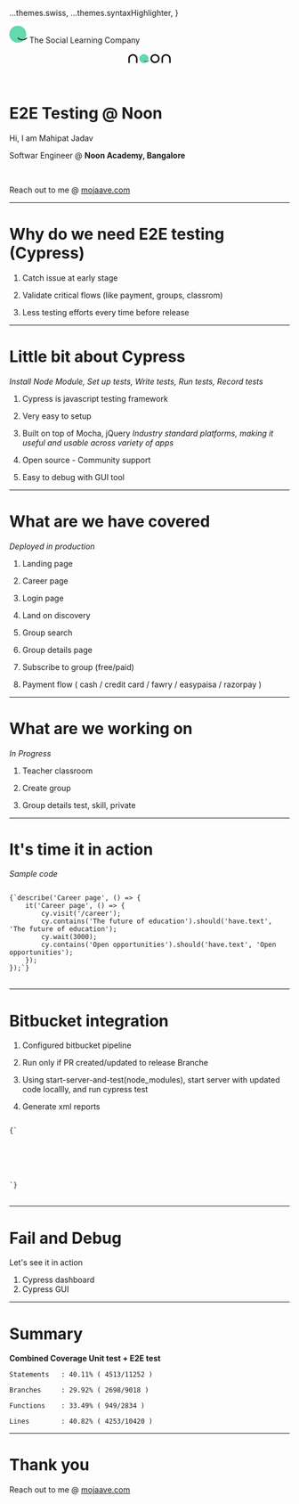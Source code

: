 
...themes.swiss,
...themes.syntaxHighlighter,
}

<Footer>
<div style={{
        width: '95vw',
        height: '50px',
    }}>
    <svg version="1.1" xmlns="http://www.w3.org/2000/svg" aria-hidden="true" focusable="false" width="32px" height="32px" viewBox="0 0 128 128"><path d="M60.723 3C27.18 3 0 30.389 0 64.19s27.18 61.19 60.723 61.19 60.722-27.389 60.722-61.19S94.242 3 60.723 3z" fill="#64D8AE"></path><path d="M59.798 93.51c18.557 18.015 48.869 18.113 67.305 0 2.866-2.814-1.822-6.608-4.445-4.038-16.152 15.885-42.117 15.787-58.415 0-2.648-2.57-7.336 1.224-4.445 4.039z" fill="#151515"></path></svg>
    <span style={{ margin: "0 10px" }}>The Social Learning Company</span>
</div>
</Footer>

<Header>
<div
    style={{
        width: '95vw',
        height: '50px',
        display: 'flex',
        flex: 'row nowrap',
        justifyContent: 'end',
        alignContent: 'center'
    }}
    >
    <svg  version="1.1" xmlns="http://www.w3.org/2000/svg" aria-hidden="true" focusable="false" width="150px" height="50px" viewBox="0 0 140 64"><path d="M57.274 21.334c-5.859 0-10.606 4.7-10.606 10.5s4.747 10.5 10.606 10.5c5.858 0 10.605-4.7 10.605-10.5s-4.751-10.5-10.605-10.5z" fill="#64D8AE"></path><path d="M57.112 36.865c3.241 3.091 8.535 3.108 11.755 0 .5-.483-.318-1.134-.776-.693-2.821 2.726-7.356 2.71-10.203 0-.462-.44-1.28.21-.776.693z" fill="#151515"></path><path d="M82.73 21.334c-5.858 0-10.605 4.7-10.605 10.5s4.747 10.5 10.606 10.5c5.858 0 10.605-4.7 10.605-10.5s-4.751-10.5-10.605-10.5zm0 17.5c-3.902 0-7.071-3.132-7.071-7 0-3.869 3.165-7.002 7.072-7.002 3.903 0 7.071 3.133 7.071 7.002 0 3.868-3.169 7-7.071 7zm-50.914-17.5c-5.858 0-10.605 4.7-10.605 10.5v9.24c0 .462.382.84.848.84h1.837a.847.847 0 00.848-.84v-9.24c0-3.864 3.165-7.002 7.072-7.002 3.903 0 7.072 3.133 7.072 7.002v9.24c0 .462.382.84.848.84h1.837a.847.847 0 00.849-.84v-9.24c0-5.8-4.747-10.5-10.606-10.5zm76.368 0c-5.859 0-10.606 4.7-10.606 10.5v9.24c0 .462.382.84.849.84h1.837a.847.847 0 00.848-.84v-9.24c0-3.864 3.165-7.002 7.072-7.002 3.902 0 7.071 3.133 7.071 7.002v9.24c0 .462.382.84.849.84h1.837a.847.847 0 00.848-.84v-9.24c0-5.8-4.747-10.5-10.605-10.5z" fill="#141414"></path></svg>
</div>
</Header>

# E2E Testing @ Noon

<div style={{ margin: "40px 0"}}>
    Hi, I am Mahipat Jadav
    <p style={{ margin: 0 }}>
        Softwar Engineer @ <b>Noon Academy, Bangalore</b>
    </p>
    <br />
    <p>
            Reach out to me @ <a style={{ color: 'lighgray' }} href="https://mojaave.com">mojaave.com</a>
    </p>
</div>

---

# Why do we need E2E testing (Cypress)

<Steps>

1. Catch issue at early stage

2. Validate critical flows (like payment, groups, classrom)

3. Less testing efforts every time before release

</Steps>

---

# Little bit about Cypress
<i>Install Node Module, Set up tests, Write tests, Run tests, Record tests</i>
<Steps>

1.  Cypress is javascript testing framework

2.  Very easy to setup

3.  Built on top of Mocha, jQuery 
<i>Industry standard platforms, making it useful and usable across variety of apps</i>

4.  Open source - Community support

5.  Easy to debug with GUI tool

</Steps>

---

# What are we have covered
<i>Deployed in production</i>
<Steps>

1.  Landing page

2.  Career page

3.  Login page

4.  Land on discovery

5.  Group search

6.  Group details page

7.  Subscribe to group (free/paid)

8.  Payment flow ( cash / credit card / fawry / easypaisa / razorpay )

</Steps>

---

# What are we working on
<i>In Progress</i>
<Steps>

1.  Teacher classroom

2.  Create group

2.  Group details test, skill, private

</Steps>

---

# It's time it in action

<i>Sample code</i>
<pre style={{ background: 'black', color: 'white', padding: '20px', whiteSpace: 'pre-wrap' }}>
<code>
{`describe('Career page', () => {
    it('Career page', () => {
        cy.visit('/career');
        cy.contains('The future of education').should('have.text', 'The future of education');
        cy.wait(3000);
        cy.contains('Open opportunities').should('have.text', 'Open opportunities');
    });
});`}
</code>
</pre>

--- 

# Bitbucket integration

<Steps>

1. Configured bitbucket pipeline

2. Run only if PR created/updated to release Branche

3. Using start-server-and-test(node_modules), start server with updated code locallly, and run cypress test

4. Generate xml reports
<pre>
<code>
{`<testsuites name="Mocha Tests" time="7.8170" tests="1" failures="0">
    <testsuite name="Root Suite" timestamp="2021-06-18T03:59:58" tests="0" file="cypress/integration/career.spec.js" time="0.0000" failures="0">
    </testsuite>
    <testsuite name="Career page" timestamp="2021-06-18T03:59:58" tests="1" time="7.8170" failures="0">
        <testcase name="Career page Career page" time="7.8170" classname="Career page">
        </testcase>
    </testsuite>
</testsuites>`}
</code>
</pre>

</Steps>

---

# Fail and Debug

Let's see it in action

1. Cypress dashboard
2. Cypress GUI

---

# Summary

**Combined Coverage Unit test + E2E test**

<div>

    Statements   : 40.11% ( 4513/11252 )

    Branches     : 29.92% ( 2698/9018 )

    Functions    : 33.49% ( 949/2834 )

    Lines        : 40.82% ( 4253/10420 )

</div>

---

# Thank you

<p>
    Reach out to me @ <a style={{ color: 'lighgray' }} href="https://mojaave.com">mojaave.com</a>
</p>
